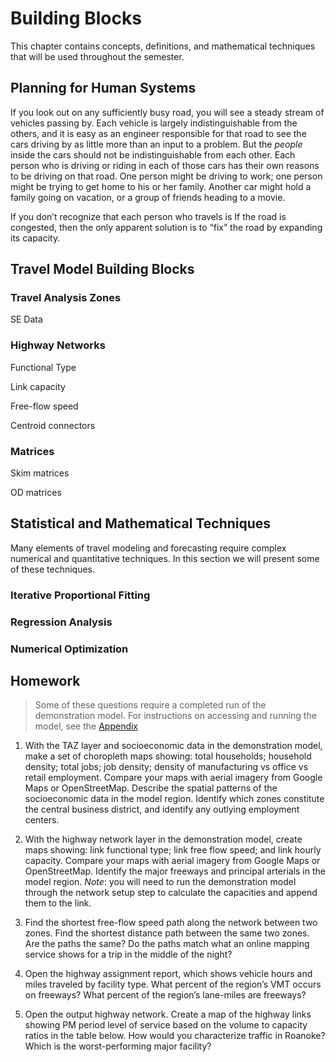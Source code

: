 # Building Blocks {#chap-blocks}

This chapter contains concepts, definitions, and mathematical techniques that will
be used throughout the semester. 

## Planning for Human Systems

If you look out on any sufficiently busy road, you will see a steady stream of
vehicles passing by. Each vehicle is largely indistinguishable from the others,
and it is easy as an engineer responsible for that road to see the cars driving
by as little more than an input to a problem. But the *people* inside the cars
should not be indistinguishable from each other. Each person who is driving or
riding in each of those cars has their own reasons to be driving on that road.
One person might be driving to work; one person might be trying to get home to
his or her family. Another car might hold a family going on vacation, or a group
of friends heading to a movie.

If you don't recognize that each person who travels is 
If the road is congested, then the
only apparent solution is to "fix" the road by expanding its capacity. 


## Travel Model Building Blocks

### Travel Analysis Zones

SE Data


### Highway Networks

Functional Type

Link capacity

Free-flow speed

Centroid connectors

### Matrices

Skim matrices

OD matrices


## Statistical and Mathematical Techniques

Many elements of travel modeling and forecasting require complex numerical and
quantitative techniques. In this section we will present some of these techniques.

### Iterative Proportional Fitting

### Regression Analysis

### Numerical Optimization

## Homework {-#hw-blocks}

> Some of these questions require a completed run of the demonstration model.
For instructions on accessing and running the model, see the [Appendix](#app-demomodel)

1. With the TAZ layer and socioeconomic data in the demonstration model, make a
set of choropleth maps showing: total households; household density; total jobs;
job density; density of manufacturing vs office vs retail employment. Compare
your maps with aerial imagery from Google Maps or OpenStreetMap. Describe the
spatial patterns of the socioeconomic data in the model region. Identify which
zones constitute the central business district, and identify any outlying
employment centers.

1. With the highway network layer in the demonstration model, create maps
showing: link functional type; link free flow speed; and link hourly capacity.
Compare your maps with aerial imagery from Google Maps or OpenStreetMap.
Identify the major freeways and principal arterials in the model region. *Note*:
you will need to run the demonstration model through the network setup step to
calculate the capacities and append them to the link.
   
1. Find the shortest free-flow speed path along the network between two zones.
Find the shortest distance path between the same two zones. Are the paths the
same? Do the paths match what an online mapping service shows for a trip in the
middle of the night?

1. Open the highway assignment report, which shows vehicle hours and miles
traveled by facility type. What percent of the region's VMT occurs on freeways?
What percent of the region's lane-miles are freeways? 

1. Open the output highway network. Create a map of the 
highway links showing PM period level of service based on the volume to capacity
ratios in the table below. How would you characterize traffic in Roanoke? Which
is the worst-performing major facility?


